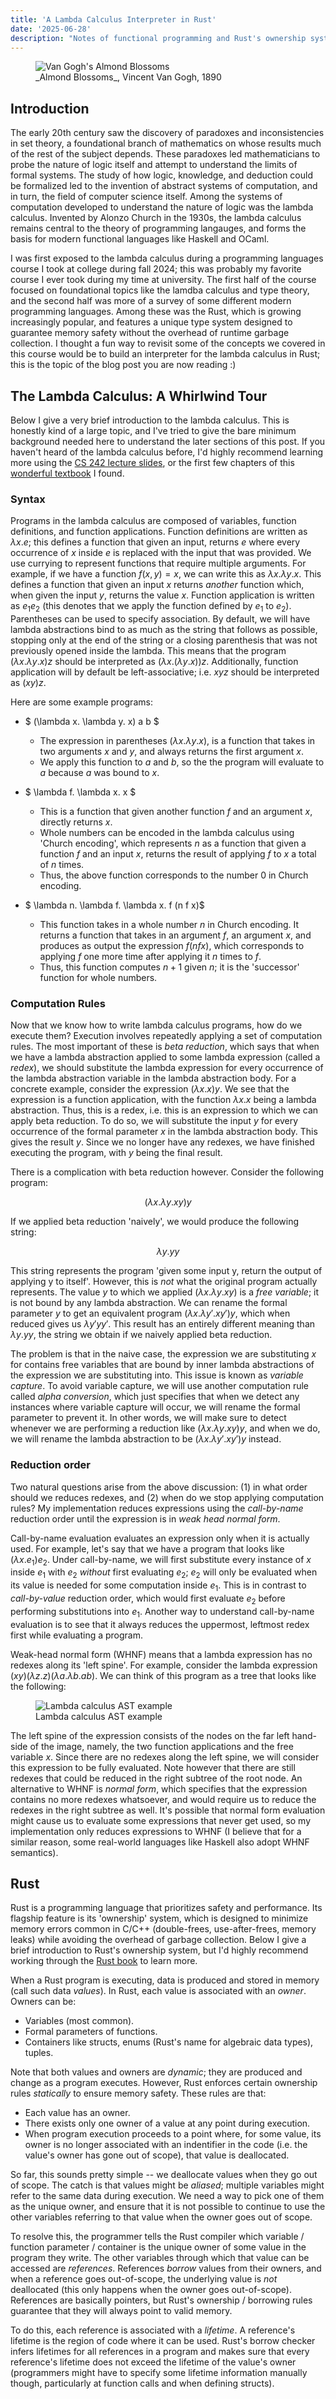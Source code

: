 ```yaml
---
title: 'A Lambda Calculus Interpreter in Rust'
date: '2025-06-28'
description: "Notes of functional programming and Rust's ownership system"
---
```


<figure>
  <img src="/personal-website/rust_lambda_calc_1/van_gogh_almond_blossoms.jpg" alt="Van Gogh's Almond Blossoms"/>
  <figcaption className="text-center">_Almond Blossoms_, Vincent Van Gogh, 1890</figcaption>
</figure>

## Introduction

The early 20th century saw the discovery of paradoxes and inconsistencies in set theory, a foundational branch of mathematics on whose results much of the rest of the subject depends. These paradoxes led mathematicians to probe the nature of logic itself and attempt to understand the limits of formal systems. The study of how logic, knowledge, and deduction could be formalized led to the invention of abstract systems of computation, and in turn, the field of computer science itself. Among the systems of computation developed to understand the nature of logic was the lambda calculus. Invented by Alonzo Church in the 1930s, the lambda calculus remains central to the theory of programming langauges, and forms the basis for modern functional languages like Haskell and OCaml.

I was first exposed to the lambda calculus during a programming languages course I took at college during fall 2024; this was probably my favorite course I ever took during my time at university. The first half of the course focused on foundational topics like the lamdba calculus and type theory, and the second half was more of a survey of some different modern programming languages. Among these was the Rust, which is growing increasingly popular, and features a unique type system designed to guarantee memory safety without the overhead of runtime garbage collection. I thought a fun way to revisit some of the concepts we covered in this course would be to build an interpreter for the lambda calculus in Rust; this is the topic of the blog post you are now reading :)

## The Lambda Calculus: A Whirlwind Tour

Below I give a very brief introduction to the lambda calculus. This is honestly kind of a large topic, and I've tried to give the bare minimum background needed here to understand the later sections of this post. If you haven't heard of the lambda calculus before, I'd highly recommend learning more using the [CS 242 lecture slides](https://web.stanford.edu/class/cs242/), or the first few chapters of this [wonderful textbook](https://simon.peytonjones.org/assets/pdfs/slpj-book-1987-searchable.pdf) I found.


### Syntax

Programs in the lambda calculus are composed of variables, function definitions, and function applications. Function definitions are written as $\lambda x. e$; this defines a function that given an input, returns $e$ where every occurrence of $x$ inside $e$ is replaced with the input that was provided. We use currying to represent functions that require multiple arguments. For example, if we have a function $f(x, y) = x$, we can write this as $\lambda x. \lambda y. x$. This defines a function that given an input $x$ returns _another_ function which, when given the input $y$, returns the value $x$. Function application is written as $e_1 e_2$ (this denotes that we apply the function defined by $e_1$ to $e_2$). Parentheses can be used to specify association. By default, we will have lambda abstractions bind to as much as the string that follows as possible, stopping only at the end of the string or a closing parenthesis that was not previously opened inside the lambda. This means that the program $(\lambda x. \lambda y. x) z$ should be interpreted as $(\lambda x. (\lambda y. x)) z$. Additionally, function application will by default be left-associative; i.e. $x y z$ should be interpreted as $(x y) z$.

Here are some example programs:

- $ (\lambda x. \lambda y. x) a b $
    - The expression in parentheses ($\lambda x. \lambda y. x$), is a function that takes in two arguments $x$ and $y$, and always returns the first argument $x$. 
    - We apply this function to $a$ and $b$, so the the program will evaluate to $a$ because $a$ was bound to $x$.

- $ \lambda f. \lambda x. x $
    - This is a function that given another function $f$ and an argument $x$, directly returns $x$.
    - Whole numbers can be encoded in the lambda calculus using 'Church encoding', which represents $n$ as a function that given a function $f$ and an input $x$, returns the result of applying $f$ to $x$ a total of $n$ times.
    - Thus, the above function corresponds to the number $0$ in Church encoding.

- $ \lambda n. \lambda f. \lambda x. f (n f x)$
    - This function takes in a whole number $n$ in Church encoding. It returns a function that takes in an argument $f$, an argument $x$, and produces as output the expression $f (n f x)$, which corresponds to applying $f$ one more time after applying it $n$ times to $f$.
    - Thus, this function computes $n+1$ given $n$; it is the 'successor' function for whole numbers.


### Computation Rules

Now that we know how to write lambda calculus programs, how do we execute them? Execution involves repeatedly applying a set of computation rules. The most important of these is _beta reduction_, which says that when we have a lambda abstraction applied to some lambda expression (called a _redex_), we should substitute the lambda expression for every occurrence of the lambda abstraction variable in the lambda abstraction body. For a concrete example, consider the expression $(\lambda x. x) y$. We see that the expression is a function application, with the function $\lambda x. x$ being a lambda abstraction. Thus, this is a redex, i.e. this is an expression to which we can apply beta reduction. To do so, we will substitute the input $y$ for every occurrence of the formal parameter $x$ in the lambda abstraction body. This gives the result $y$. Since we no longer have any redexes, we have finished executing the program, with $y$ being the final result.

There is a complication with beta reduction however. Consider the following program:

$$
(\lambda x. \lambda y. x y) y
$$

If we applied beta reduction 'naively', we would produce the following string:

$$
\lambda y. y y
$$

This string represents the program 'given some input y, return the output of applying y to itself'. However, this is _not_ what the original program actually represents. The value $y$ to which we applied $(\lambda x. \lambda y. x y)$ is a _free variable_; it is not bound by any lambda abstraction. We can rename the formal parameter $y$ to get an equivalent program $(\lambda x. \lambda y'. x y') y$, which when reduced gives us $\lambda y' y y'$. This result has an entirely different meaning than $\lambda y. y y$, the string we obtain if we naively applied beta reduction. 

The problem is that in the naive case, the expression we are substituting $x$ for contains free variables that are bound by inner lambda abstractions of the expression we are substituting into. This issue is known as _variable capture_. To avoid variable capture, we will use another computation rule called _alpha conversion_, which just specifies that when we detect any instances where variable capture will occur, we will rename the formal parameter to prevent it. In other words, we will make sure to detect whenever we are performing a reduction like $(\lambda x. \lambda y. x y) y$, and when we do, we will rename the lambda abstraction to be $(\lambda x. \lambda y'. x y') y$ instead.

### Reduction order

Two natural questions arise from the above discussion: (1) in what order should we reduces redexes, and (2) when do we stop applying computation rules? My implementation reduces expressions using the _call-by-name_ reduction order until the expression is in _weak head normal form_. 

Call-by-name evaluation evaluates an expression only when it is actually used. For example, let's say that we have a program that looks like $(\lambda x. e_1) e_2$. Under call-by-name, we will first substitute every instance of $x$ inside $e_1$ with $e_2$ _without_ first evaluating $e_2$; $e_2$ will only be evaluated when its value is needed for some computation inside $e_1$. This is in contrast to _call-by-value_ reduction order, which would first evaluate $e_2$ before performing substitutions into $e_1$. Another way to understand call-by-name evaluation is to see that it always reduces the uppermost, leftmost redex first while evaluating a program.

Weak-head normal form (WHNF) means that a lambda expression has no redexes along its 'left spine'. For example, consider the lambda expression $(x y) (\lambda z. z) (\lambda a. \lambda b. a b)$. We can think of this program as a tree that looks like the following:

<figure>
  <img src="/personal-website/rust_lambda_calc_1/left_spine_image.jpg" alt="Lambda calculus AST example"/>
  <figcaption className="text-center">Lambda calculus AST example</figcaption>
</figure>

The left spine of the expression consists of the nodes on the far left hand-side of the image, namely, the two function applications and the free variable $x$. Since there are no redexes along the left spine, we will consider this expression to be fully evaluated. Note however that there are still redexes that could be reduced in the right subtree of the root node. An alternative to WHNF is _normal form_, which specifies that the expression contains no more redexes whatsoever, and would require us to reduce the redexes in the right subtree as well. It's possible that normal form evaluation might cause us to evaluate some expressions that never get used, so my implementation only reduces expressions to WHNF (I believe that for a similar reason, some real-world languages like Haskell also adopt WHNF semantics).

## Rust

Rust is a programming language that prioritizes safety and performance. Its flagship feature is its 'ownership' system, which is designed to minimize memory errors common in C/C++ (double-frees, use-after-frees, memory leaks) while avoiding the overhead of garbage collection. Below I give a brief introduction to Rust's ownership system, but I'd highly recommend working through the [Rust book](https://doc.rust-lang.org/book/) to learn more.

When a Rust program is executing, data is produced and stored in memory (call such data _values_). In Rust, each value is associated with an _owner_. Owners can be:
- Variables (most common).
- Formal parameters of functions.
- Containers like structs, enums (Rust's name for algebraic data types), tuples.

Note that both values and owners are *dynamic*; they are produced and change as a program executes. However, Rust enforces certain ownership rules *statically* to ensure memory safety. These rules are that:
- Each value has an owner.
- There exists only one owner of a value at any point during execution.
- When program execution proceeds to a point where, for some value, its owner is no longer associated with an indentifier in the code (i.e. the value's owner has gone out of scope), that value is deallocated.

So far, this sounds pretty simple -- we deallocate values when they go out of scope. The catch is that values might be _aliased_; multiple variables might refer to the same data during execution. We need a way to pick one of them as the unique owner, and ensure that it is not possible to continue to use the other variables referring to that value when the owner goes out of scope.

To resolve this, the programmer tells the Rust compiler which variable / function parameter / container is the unique owner of some value in the program they write. The other variables through which that value can be accessed are _references_. References _borrow_ values from their owners, and when a reference goes out-of-scope, the underlying value is *not* deallocated (this only happens when the owner goes out-of-scope). References are basically pointers, but Rust's ownership / borrowing rules guarantee that they will always point to valid memory. 

To do this, each reference is associated with a _lifetime_. A reference's lifetime is the region of code where it can be used. Rust's borrow checker infers lifetimes for all references in a program and makes sure that every reference's lifetime does not exceed the lifetime of the value's owner (programmers might have to specify some lifetime information manually though, particularly at function calls and when defining structs).